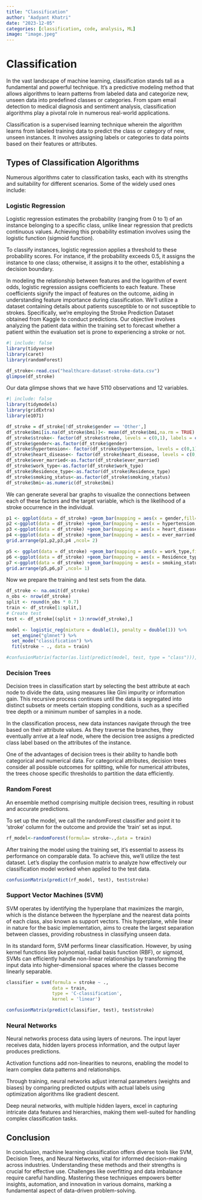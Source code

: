 ```yaml
---
title: "Classification"
author: "Aadyant Khatri"
date: "2023-12-05"
categories: [classification, code, analysis, ML]
image: "image.jpeg"
---
```


# Classification

In the vast landscape of machine learning, classification stands tall as a fundamental and powerful technique. It's a predictive modeling method that allows algorithms to learn patterns from labeled data and categorize new, unseen data into predefined classes or categories. From spam email detection to medical diagnosis and sentiment analysis, classification algorithms play a pivotal role in numerous real-world applications.

Classification is a supervised learning technique wherein the algorithm learns from labeled training data to predict the class or category of new, unseen instances. It involves assigning labels or categories to data points based on their features or attributes.

## Types of Classification Algorithms

Numerous algorithms cater to classification tasks, each with its strengths and suitability for different scenarios. Some of the widely used ones include:

### Logistic Regression

Logistic regression estimates the probability (ranging from 0 to 1) of an instance belonging to a specific class, unlike linear regression that predicts continuous values. Achieving this probability estimation involves using the logistic function (sigmoid function).

To classify instances, logistic regression applies a threshold to these probability scores. For instance, if the probability exceeds 0.5, it assigns the instance to one class; otherwise, it assigns it to the other, establishing a decision boundary.

In modeling the relationship between features and the logarithm of event odds, logistic regression assigns coefficients to each feature. These coefficients signify the impact of features on the outcome, aiding in understanding feature importance during classification.
We'll utilize a dataset containing details about patients susceptible to or not susceptible to strokes. Specifically, we're employing the Stroke Prediction Dataset obtained from Kaggle to conduct predictions. Our objective involves analyzing the patient data within the training set to forecast whether a patient within the evaluation set is prone to experiencing a stroke or not.

```r
#| include: false
library(tidyverse)
library(caret)
library(randomForest)
```

```r
df_stroke<-read.csv("healthcare-dataset-stroke-data.csv")
glimpse(df_stroke)
```

Our data glimpse shows that we have 5110 observations and 12 variables.

```r
#| include: false
library(tidymodels)
library(gridExtra)
library(e1071) 

df_stroke = df_stroke[!df_stroke$gender == 'Other',]
df_stroke$bmi[is.na(df_stroke$bmi)]<- mean(df_stroke$bmi,na.rm = TRUE)
df_stroke$stroke<- factor(df_stroke$stroke, levels = c(0,1), labels = c("No", "Yes"))
df_stroke$gender<-as.factor(df_stroke$gender)
df_stroke$hypertension<- factor(df_stroke$hypertension, levels = c(0,1), labels = c("No", "Yes"))
df_stroke$heart_disease<- factor(df_stroke$heart_disease, levels = c(0,1), labels = c("No", "Yes"))
df_stroke$ever_married<-as.factor(df_stroke$ever_married)
df_stroke$work_type<-as.factor(df_stroke$work_type)
df_stroke$Residence_type<-as.factor(df_stroke$Residence_type)
df_stroke$smoking_status<-as.factor(df_stroke$smoking_status)
df_stroke$bmi<-as.numeric(df_stroke$bmi)
```

We can generate several bar graphs to visualize the connections between each of these factors and the target variable, which is the likelihood of a stroke occurrence in the individual.

```r
p1 <- ggplot(data = df_stroke) +geom_bar(mapping = aes(x = gender,fill=stroke))
p2 <-ggplot(data = df_stroke) +geom_bar(mapping = aes(x = hypertension,fill=stroke))
p3 <-ggplot(data = df_stroke) +geom_bar(mapping = aes(x = heart_disease,fill=stroke)) 
p4 <-ggplot(data = df_stroke) +geom_bar(mapping = aes(x = ever_married,fill=stroke)) 
grid.arrange(p1,p2,p3,p4 ,ncol= 2)

p5 <- ggplot(data = df_stroke) +geom_bar(mapping = aes(x = work_type,fill=stroke))
p6 <-ggplot(data = df_stroke) +geom_bar(mapping = aes(x = Residence_type,fill=stroke))
p7 <-ggplot(data = df_stroke) +geom_bar(mapping = aes(x = smoking_status,fill=stroke)) 
grid.arrange(p5,p6,p7 ,ncol= 1)
```

Now we prepare the training and test sets from the data.

```r
df_stroke <- na.omit(df_stroke)
n_obs <- nrow(df_stroke)
split <- round(n_obs * 0.7)
train <- df_stroke[1:split,]
# Create test
test <- df_stroke[(split + 1):nrow(df_stroke),]
```

```r

model <- logistic_reg(mixture = double(1), penalty = double(1)) %>%
  set_engine("glmnet") %>%
  set_mode("classification") %>%
  fit(stroke ~ ., data = train)

#confusionMatrix(factor(as.list(predict(model, test, type = "class"))), factor(test$stroke))
```


### Decision Trees

Decision trees in classification start by selecting the best attribute at each node to divide the data, using measures like Gini impurity or information gain. This recursive process continues until the data is segregated into distinct subsets or meets certain stopping conditions, such as a specified tree depth or a minimum number of samples in a node.

In the classification process, new data instances navigate through the tree based on their attribute values. As they traverse the branches, they eventually arrive at a leaf node, where the decision tree assigns a predicted class label based on the attributes of the instance.

One of the advantages of decision trees is their ability to handle both categorical and numerical data. For categorical attributes, decision trees consider all possible outcomes for splitting, while for numerical attributes, the trees choose specific thresholds to partition the data efficiently.

### Random Forest

An ensemble method comprising multiple decision trees, resulting in robust and accurate predictions.

To set up the model, we call the randomForest classifier and point it to 'stroke' column for the outcome and provide the 'train' set as input.

```r
rf_model<-randomForest(formula= stroke~.,data = train)
```

After training the model using the training set, it's essential to assess its performance on comparable data. To achieve this, we'll utilize the test dataset. Let's display the confusion matrix to analyze how effectively our classification model worked when applied to the test data.

```r
confusionMatrix(predict(rf_model, test), test$stroke)

```

### Support Vector Machines (SVM)

SVM operates by identifying the hyperplane that maximizes the margin, which is the distance between the hyperplane and the nearest data points of each class, also known as support vectors. This hyperplane, while linear in nature for the basic implementation, aims to create the largest separation between classes, providing robustness in classifying unseen data.

In its standard form, SVM performs linear classification. However, by using kernel functions like polynomial, radial basis function (RBF), or sigmoid, SVMs can efficiently handle non-linear relationships by transforming the input data into higher-dimensional spaces where the classes become linearly separable.

```r
  
classifier = svm(formula = stroke ~ ., 
                 data = train, 
                 type = 'C-classification', 
                 kernel = 'linear') 

confusionMatrix(predict(classifier, test), test$stroke)

```

### Neural Networks

Neural networks process data using layers of neurons. The input layer receives data, hidden layers process information, and the output layer produces predictions.

Activation functions add non-linearities to neurons, enabling the model to learn complex data patterns and relationships.

Through training, neural networks adjust internal parameters (weights and biases) by comparing predicted outputs with actual labels using optimization algorithms like gradient descent.

Deep neural networks, with multiple hidden layers, excel in capturing intricate data features and hierarchies, making them well-suited for handling complex classification tasks.

## Conclusion

In conclusion, machine learning classification offers diverse tools like SVM, Decision Trees, and Neural Networks, vital for informed decision-making across industries. Understanding these methods and their strengths is crucial for effective use. Challenges like overfitting and data imbalance require careful handling. Mastering these techniques empowers better insights, automation, and innovation in various domains, marking a fundamental aspect of data-driven problem-solving.